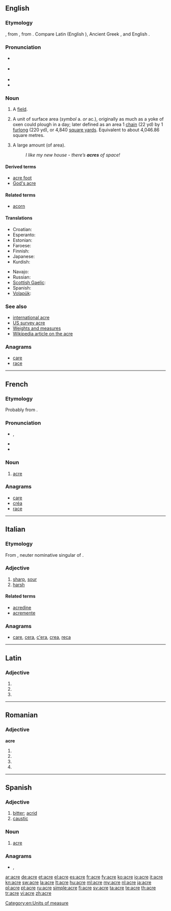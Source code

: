 {{also|Acre}}
==English==

===Etymology===
{{etyl|ang}} {{term|æcer|lang=ang}}, from {{proto|Germanic|akraz}}, from {{proto|Indo-European|h₂éǵros|field}}. Compare Latin {{term|ager}} (English {{term|agri-||farming|lang=en}}), Ancient Greek {{term|ἀγρός|sc=polytonic}}, and English {{term|acorn|lang=en}}.

===Pronunciation===
* {{a|UK}} {{IPA|/ˈeɪ.kə/}}
* {{a|US}} {{IPA|/ˈeɪ.kɚ/}}
* {{audio|en-us-acre.ogg|Audio (US)}}
* {{rhymes|eɪkə(r)}}

===Noun===
{{en-noun}}

# {{obsolete}} A [[field]].
# A unit of surface area (''symbol'' a. ''or'' ac.), originally as much as a yoke of oxen could plough in a day; later defined as an area 1 [[chain]] (22 yd) by 1 [[furlong]] (220 yd), or 4,840 [[square yard]]s. Equivalent to about 4,046.86 square metres.
# {{in the plural|informal}} A large amount (of area).
#: ''I like my new house - there’s '''acres''' of space!''

====Derived terms====
* [[acre foot]]
* [[God's acre]]

====Related terms====
* [[acorn]]

====Translations====
{{trans-top|Unit of surface area}}
* Croatian: {{t-|hr|aker|m}}
* Esperanto: {{t|eo|akreo}}
* Estonian: {{t-|et|aaker}}
* Faroese: {{t|fo|ekra|f}}
* Finnish: {{t-|fi|eekkeri}}
* Japanese: {{t|ja|エーカー|tr=ēkā}}
* Kurdish: {{ku-Arab|[[به‌رجووت]]}}
{{trans-mid}}
* Navajo: {{tø|nv|náhásdzo hayázhí dikʼą́ }}
* Russian: {{t+|ru|акр}}
* [[Scottish Gaelic]]: {{t-|gd|acaire|f|xs=Scottish Gaelic}}
* Spanish: {{t+|es|acre|m}}
* [[Volapük]]: {{t|vo|göded}}
{{trans-bottom}}

===See also===
* [[international acre]]
* [[US survey acre]]
* [[Appendix:Weights_and_measures|Weights and measures]]
* [[w:Acre|Wikipedia article on the acre]]

===Anagrams===
* [[care#English|care]]
* [[race#English|race]]

[[Category:en:Units of measure]]

----

==French==

===Etymology===
Probably from {{etyl|non|fr}} {{term|akr}}.

===Pronunciation===
* {{IPA|/akʁ/|lang=fr}}, {{SAMPA|/akR/}}
* {{audio|Fr-acre.ogg|audio}}
* {{audio|en-us-acre.ogg|Audio (US)}}

===Noun===
{{fr-noun|f}}

# {{historical|lang=fr}} [[#English|acre]]

===Anagrams===
* [[care#French|care]]
* [[créa#French|créa]]
* [[race#French|race]]

----

==Italian==

===Etymology===
From {{etyl|la|it}} {{term|acre|ācre|lang=la}}, neuter nominative singular of {{term|acer|ācer|sharp|lang=la}}.

===Adjective===
{{it-adj|acr|e|i}}

# [[sharp]], [[sour]]
# [[harsh]]

====Related terms====
* [[acredine]]
* [[acremente]]

===Anagrams===
* [[care#Italian|care]], [[cera#Italian|cera]], [[c'era#Italian|c'era]], [[crea#Italian|crea]], [[reca#Italian|reca]]

----

==Latin==

===Adjective===
{{la-adj-form|ācre}}

# {{inflection of|[[acer#Latin|ācer]]||n|nom|s}}
# {{inflection of|[[acer#Latin|ācer]]||n|acc|s}}
# {{inflection of|[[acer#Latin|ācer]]||n|voc|s}}

----

==Romanian==

===Adjective===
'''acre'''

# {{ro-form-adj|fp|n|acru}}
# {{ro-form-adj|fp|a|acru}}
# {{ro-form-adj|np|n|acru}}
# {{ro-form-adj|np|a|acru}}

----

==Spanish==

===Adjective===
{{es-adj}}

# [[bitter]]; [[acrid]]
# [[caustic]]

===Noun===
{{es-noun|m}}

# [[acre#English|acre]]

===Anagrams===
* {{l|es|arce}}, {{l|es|crea}}

[[ar:acre]]
[[de:acre]]
[[et:acre]]
[[el:acre]]
[[es:acre]]
[[fr:acre]]
[[fy:acre]]
[[ko:acre]]
[[io:acre]]
[[it:acre]]
[[kn:acre]]
[[sw:acre]]
[[la:acre]]
[[lt:acre]]
[[hu:acre]]
[[ml:acre]]
[[my:acre]]
[[nl:acre]]
[[ja:acre]]
[[pl:acre]]
[[pt:acre]]
[[ru:acre]]
[[simple:acre]]
[[fi:acre]]
[[sv:acre]]
[[ta:acre]]
[[te:acre]]
[[th:acre]]
[[tr:acre]]
[[vi:acre]]
[[zh:acre]]
